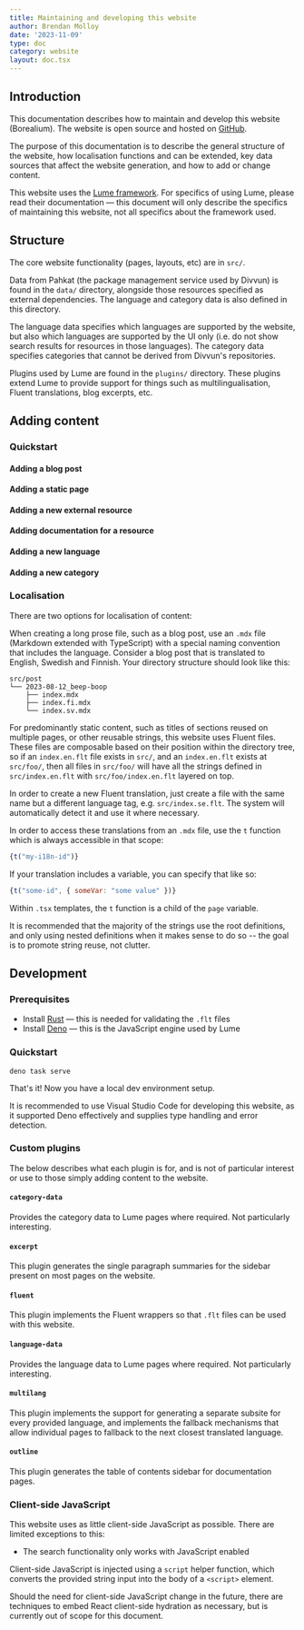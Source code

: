 ```yaml
---
title: Maintaining and developing this website
author: Brendan Molloy
date: '2023-11-09'
type: doc
category: website
layout: doc.tsx
---
```


## Introduction

This documentation describes how to maintain and develop this website (Borealium). The website is open source and hosted on [GitHub](https://github.com/borealium/website).

The purpose of this documentation is to describe the general structure of the website, how localisation functions and can be extended, key data sources that affect the website generation, and how to add or change content.

This website uses the [Lume framework](https://lume.land). For specifics of using Lume, please read their documentation — this document will only describe the specifics of maintaining this website, not all specifics about the framework used.

## Structure

The core website functionality (pages, layouts, etc) are in `src/`.

Data from Pahkat (the package management service used by Divvun) is found in the `data/` directory, alongside those
resources specified as external dependencies. The language and category data is also defined in this directory.

The language data specifies which languages are supported by the website, but also which languages are supported by the UI only 
(i.e. do not show search results for resources in those languages). The category data specifies categories that cannot be derived
from Divvun's repositories.

Plugins used by Lume are found in the `plugins/` directory. These plugins extend Lume to provide support for things such
as multilingualisation, Fluent translations, blog excerpts, etc.

## Adding content

### Quickstart

#### Adding a blog post

#### Adding a static page

#### Adding a new external resource

#### Adding documentation for a resource

#### Adding a new language

#### Adding a new category

### Localisation

There are two options for localisation of content:

When creating a long prose file, such as a blog post, use an `.mdx` file (Markdown extended with TypeScript) with a special naming convention that includes the language. Consider a blog post that is
translated to English, Swedish and Finnish. Your directory structure should look like this:

```
src/post
└── 2023-08-12_beep-boop
    ├── index.mdx
    ├── index.fi.mdx
    └── index.sv.mdx
```

For predominantly static content, such as titles of sections reused on multiple pages, or other reusable strings, this website uses Fluent files. These files are composable based
on their position within the directory tree, so if an `index.en.flt` file exists in `src/`, and an `index.en.flt` exists at `src/foo/`, then all files in `src/foo/` will have all
the strings defined in `src/index.en.flt` with `src/foo/index.en.flt` layered on top.

In order to create a new Fluent translation, just create a file with the same name but a different language tag, e.g. `src/index.se.flt`. The system will automatically detect it and use 
it where necessary.

In order to access these translations from an `.mdx` file, use the `t` function which is always accessible in that scope:

```javascript
{t("my-i18n-id")}
```

If your translation includes a variable, you can specify that like so:

```javascript
{t("some-id", { someVar: "some value" })}
```

Within `.tsx` templates, the `t` function is a child of the `page` variable.

It is recommended that the majority of the strings use the root definitions, and only using nested definitions when it makes 
sense to do so -- the goal is to promote string reuse, not clutter.

## Development

### Prerequisites

- Install [Rust](https://rustup.rs) — this is needed for validating the `.flt` files
- Install [Deno](https://docs.deno.com/runtime/manual/getting_started/installation) — this is the JavaScript engine used by Lume

### Quickstart

```
deno task serve
```

That's it! Now you have a local dev environment setup.

It is recommended to use Visual Studio Code for developing this website, as it supported Deno
effectively and supplies type handling and error detection.

### Custom plugins

The below describes what each plugin is for, and is not of particular interest or use to those simply adding content
to the website.

#### `category-data`

Provides the category data to Lume pages where required. Not particularly interesting.

#### `excerpt`

This plugin generates the single paragraph summaries for the sidebar present on most pages on the website.

#### `fluent`

This plugin implements the Fluent wrappers so that `.flt` files can be used with this website.

#### `language-data`

Provides the language data to Lume pages where required. Not particularly interesting.

#### `multilang`

This plugin implements the support for generating a separate subsite for every provided language, and implements
the fallback mechanisms that allow individual pages to fallback to the next closest translated language.

#### `outline`

This plugin generates the table of contents sidebar for documentation pages.

### Client-side JavaScript

This website uses as little client-side JavaScript as possible. There are limited exceptions to this:

- The search functionality only works with JavaScript enabled

Client-side JavaScript is injected using a `script` helper function, which converts the provided string input into the body of a `<script>` element.

Should the need for client-side JavaScript change in the future, there are techniques to embed React client-side hydration as necessary, but is currently out of scope for this document.